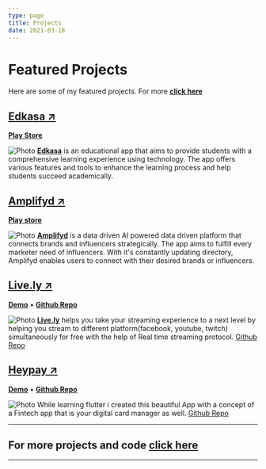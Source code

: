 ```yaml
---
type: page
title: Projects
date: 2021-03-18
---
```


# Featured Projects

Here are some of my featured projects. For more **[click here](https://github.com/hmz9)**


## [Edkasa ↗ ](https://play.google.com/store/apps/details?id=com.edkasa.android)

**[Play Store](https://play.google.com/store/apps/details?id=com.edkasa.android)**

<Image
  src="/images/edkasa.png"
  alt="Photo"
  width={560}
  height={380}
  className="next-image"
/>
**[Edkasa](https://play.google.com/store/apps/details?id=com.edkasa.android)** is
an educational app that aims to provide students with a comprehensive learning experience
using technology. The app offers various features and tools to enhance the learning
process and help students succeed academically.

## [Amplifyd ↗ ](https://play.google.com/store/apps/details?id=com.logicon.amplifyd)

**[Play store](https://play.google.com/store/apps/details?id=com.logicon.amplifyd)**

<Image
  src="/images/amplifyd.png"
  alt="Photo"
  width={850}
  height={380}
  priority
  className="next-image"
/>
**[Amplifyd](https://play.google.com/store/apps/details?id=com.logicon.amplifyd)**
is a data driven AI powered data driven platform that connects brands and influencers
strategically. The app aims to fulfill every marketer need of influencers. With it's
constantly updating directory, Amplifyd enables users to connect with their desired
brands or influencers.

## [Live.ly ↗ ](https://twitter.com/yohamxa/status/1532835489367175172)

**[Demo](https://twitter.com/yohamxa/status/1532835489367175172)** • **[Github Repo](https://github.com/hmz9/lively-android)**

<Image
  src="/images/lively.png"
  alt="Photo"
  width={480}
  height={300}
  priority
  className="next-image"
/>
**[Live.ly](https://twitter.com/yohamxa/status/1532835489367175172)** helps you take
your streaming experience to a next level by helping you stream to different platform(facebook,
youtube, twitch) simultaneously for free with the help of Real time streaming protocol.
[Github Repo](https://github.com/hmz9/lively-android)

## [Heypay ↗ ](https://twitter.com/yohamxa/status/1535856866995101696)

**[Demo](https://twitter.com/yohamxa/status/1535856866995101696)** • **[Github Repo](https://github.com/hmz9/Heypay)**

<Image
  src="/images/heypay.png"
  alt="Photo"
  width={560}
  height={380}
  priority
  className="next-image"
/>
While learning flutter i created this beautiful App with a concept of a Fintech app
that is your digital card manager as well. [Github Repo](https://github.com/hmz9/Heypay)

---

## For more projects and code **[click here](https://github.com/hmz9)**

---
